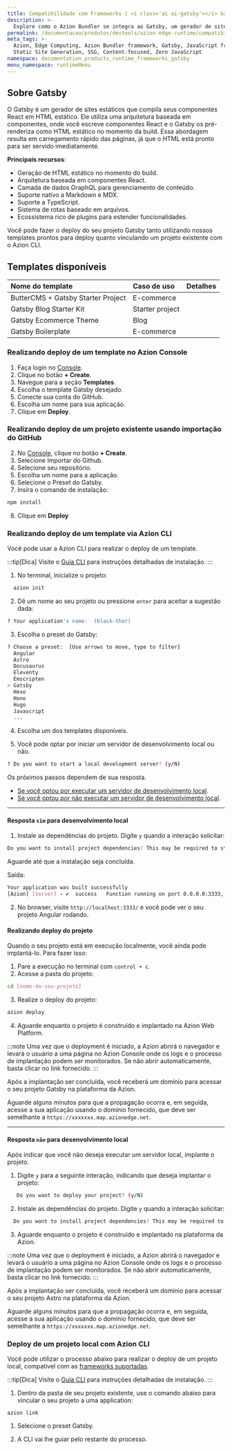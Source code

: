 ```yaml
---
title: Compatibilidade com Frameworks | <i class='ai ai-gatsby'></i> Gatsby 
description: >-
  Explore como o Azion Bundler se integra ao Gatsby, um gerador de sites estáticos que compila seus componentes React em HTML estático.
permalink: /documentacao/produtos/devtools/azion-edge-runtime/compatibilidade-frameworks/gatsby/
meta_tags: >-
  Azion, Edge Computing, Azion Bundler framework, Gatsby, JavaScript frameworks,
  Static Site Generation, SSG, Content-focused, Zero JavaScript
namespace: documentation_products_runtime_frameworks_gatsby
menu_namespace: runtimeMenu
---
```



## Sobre Gatsby

O Gatsby é um gerador de sites estáticos que compila seus componentes React em HTML estático. Ele utiliza uma arquitetura baseada em componentes, onde você escreve componentes React e o Gatsby os pré-renderiza como HTML estático no momento da build. Essa abordagem resulta em carregamento rápido das páginas, já que o HTML está pronto para ser servido imediatamente.

**Principais recursos**:

- Geração de HTML estático no momento do build.
- Arquitetura baseada em componentes React.
- Camada de dados GraphQL para gerenciamento de conteúdo.
- Suporte nativo a Markdown e MDX.
- Suporte a TypeScript.
- Sistema de rotas baseado em arquivos.
- Ecossistema rico de plugins para estender funcionalidades.

Você pode fazer o deploy do seu projeto Gatsby tanto utilizando nossos templates prontos para deploy quanto vinculando um projeto existente com o Azion CLI.

## Templates disponíveis

| Nome do template | Caso de uso | Detalhes |
|:-------------|:---------|:-----|
| ButterCMS + Gatsby Starter Project | E-commerce | <LinkButton link="/pt-br/documentacao/produtos/templates/gatsby-butter-starter/" label="Mais detalhes" severity="secondary" /> |
| Gatsby Blog Starter Kit| Starter project | <LinkButton link="/pt-br/documentacao/produtos/templates/gatsby-blog/" label="Mais detalhes" severity="secondary" /> |
| Gatsby Ecommerce Theme | Blog | <LinkButton link="/pt-br/documentacao/produtos/templates/gatsby-ecommerce/" label="Mais detalhes" severity="secondary" /> |
| Gatsby Boilerplate| E-commerce | <LinkButton link="/pt-br/documentacao/produtos/templates/gatsby-boilerplate/" label="Mais detalhes" severity="secondary" /> |

### Realizando deploy de um template no Azion Console

1. Faça login no [Console](https://console.azion.com).
2. Clique no botão **\+ Create**.
3. Navegue para a seção **Templates**.
4. Escolha o template Gatsby desejado.
5. Conecte sua conta do GitHub.
6. Escolha um nome para sua aplicação.
7. Clique em **Deploy**.

### Realizando deploy de um projeto existente usando importação do GitHub

2. No [Console](https://console.azion.com), clique no botão **\+ Create**.  
3. Selecione Importar do Github.  
4. Selecione seu repositório.  
5. Escolha um nome para a aplicação.
6. Selecione o Preset do Gatsby.
7. Insira o comando de instalação:

```sh
npm install
```
8. Clique em **Deploy**

### Realizando deploy de um template via Azion CLI

Você pode usar a Azion CLI para realizar o deploy de um template.

:::tip[Dica]
Visite o [Guia CLI](/pt-br/documentacao/produtos/azion-cli/visao-geral/#instalar-a-azion-cli) para instruções detalhadas de instalação.
:::

1. No terminal, inicialize o projeto:

```sh 
  azion init
```

2. Dê um nome ao seu projeto ou pressione `enter` para aceitar a sugestão dada:

```sh 
? Your application's name:  (black-thor) 
```

3. Escolha o preset do Gatsby: 

```sh 
? Choose a preset:  [Use arrows to move, type to filter]
  Angular 
  Astro 
  Docusaurus
  Eleventy
  Emscripten
> Gatsby
  Hexo
  Hono
  Hugo
  Javascript
  ...
```

4. Escolha um dos templates disponíveis.

5. Você pode optar por iniciar um servidor de desenvolvimento local ou não.

```sh 
? Do you want to start a local development server? (y/N) 
```

Os próximos passos dependem de sua resposta.

- [Se você optou por executar um servidor de desenvolvimento local](#resposta-sim-para-desenvolvimento-local).
- [Se você optou por não executar um servidor de desenvolvimento local](#resposta-nao-para-desenvolvimento-local).

---

#### Resposta `sim` para desenvolvimento local

1. Instale as dependências do projeto. Digite `y` quando a interação solicitar:

```sh 
Do you want to install project dependencies? This may be required to start local development server (y/N)
```

Aguarde até que a instalação seja concluída.

Saída:

```sh
Your application was built successfully
[Azion] [Server] › ✔  success   Function running on port 0.0.0.0:3333, url: http://localhost:3333
```

2. No browser, visite  `http://localhost:3333/` e você pode ver o seu projeto Angular rodando.

#### Realizando deploy do projeto

Quando o seu projeto está em execução localmente, você ainda pode implantá-lo. Para fazer isso:

1. Pare a execução no terminal com `control + c`. 
2. Acesse a pasta do projeto:

```sh
cd [nome-do-seu-projeto] 
```

3. Realize o deploy do projeto: 

```sh
azion deploy
```

4. Aguarde enquanto o projeto é construído e implantado na Azion Web Platform.

:::note 
Uma vez que o deployment é iniciado, a Azion abrirá o navegador e levará o usuário a uma página no Azion Console onde os logs e o processo de implantação podem ser monitorados. Se não abrir automaticamente, basta clicar no link fornecido.
::: 

Após a implantação ser concluída, você receberá um domínio para acessar o seu projeto Gatsby na plataforma da Azion.

Aguarde alguns minutos para que a propagação ocorra e, em seguida, acesse a sua aplicação usando o domínio fornecido, que deve ser semelhante a `https://xxxxxxx.map.azionedge.net`.

---

#### Resposta `não` para desenvolvimento local

Após indicar que você não deseja executar um servidor local, implante o projeto.

1. Digite `y` para a seguinte interação, indicando que deseja implantar o projeto:


```sh
   Do you want to deploy your project? (y/N) 
```

2. Instale as dependências do projeto. Digite `y` quando a interação solicitar:

```sh 
  Do you want to install project dependencies? This may be required to deploy your project (y/N)
```

3. Aguarde enquanto o projeto é construído e implantado na plataforma da Azion.

:::note 
Uma vez que o deployment é iniciado, a Azion abrirá o navegador e levará o usuário a uma página no Azion Console onde os logs e o processo de implantação podem ser monitorados. Se não abrir automaticamente, basta clicar no link fornecido.
::: 

Após a implantação ser concluída, você receberá um domínio para acessar o seu projeto Astro na plataforma da Azion.

Aguarde alguns minutos para que a propagação ocorra e, em seguida, acesse a sua aplicação usando o domínio fornecido, que deve ser semelhante a `https://xxxxxxx.map.azionedge.net`.

### Deploy de um projeto local com Azion CLI

Você pode utilizar o processo abaixo para realizar o deploy de um projeto local, compatível com as [frameworks suportadas](/pt-br/documentacao/produtos/devtools/azion-edge-runtime/compatibilidade-frameworks/).

:::tip[Dica]
Visite o [Guia CLI](/pt-br/documentacao/produtos/azion-cli/visao-geral/#instalar-a-azion-cli) para instruções detalhadas de instalação.
:::

1. Dentro da pasta de seu projeto existente, use o comando abaixo para vincular o seu projeto a uma application:

```shell
azion link
```

1. Selecione o preset Gatsby.

2. A CLI vai lhe guiar pelo restante do processo.

